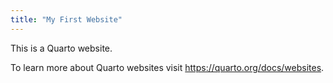 ```yaml
---
title: "My First Website"
---
```


This is a Quarto website.

To learn more about Quarto websites visit <https://quarto.org/docs/websites>.
